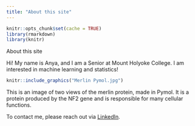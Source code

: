 ```yaml
---
title: "About this site"
---
```


```r
knitr::opts_chunk$set(cache = TRUE)
library(rmarkdown)
library(knitr)
```

About this site

Hi! My name is Anya, and I am a Senior at Mount Holyoke College. I am interested in machine learning and statistics!

```r
knitr::include_graphics("Merlin Pymol.jpg")
```

This is an image of two views of the merlin protein, made in Pymol. It is a protein produced by the NF2 gene and is responsible for many cellular functions.

To contact me, please reach out via [LinkedIn](www.linkedin.com/in/anya-weaver-b10671201){.uri}.

